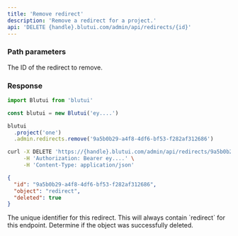```yaml
---
title: 'Remove redirect'
description: 'Remove a redirect for a project.'
api: 'DELETE {handle}.blutui.com/admin/api/redirects/{id}'
---
```


### Path parameters

<Parameter name="id" type="string" required="true">
The ID of the redirect to remove.
</Parameter>

### Response

```ts tab="Node.js"
import Blutui from 'blutui'

const blutui = new Blutui('ey....')

blutui
  .project('one')
  .admin.redirects.remove('9a5b0b29-a4f8-4df6-bf53-f282af312686')
```

```bash tab="cURL"
curl -X DELETE 'https://{handle}.blutui.com/admin/api/redirects/9a5b0b29-a4f8-4df6-bf53-f282af312686' \
     -H 'Authorization: Bearer ey....' \
     -H 'Content-Type: application/json'
```

```json title="JSON Response"
{
  "id": "9a5b0b29-a4f8-4df6-bf53-f282af312686",
  "object": "redirect",
  "deleted": true
}
```

<Parameter name="id" type="string">
The unique identifier for this redirect.
</Parameter>

<Parameter name="object" type="string">
This will always contain `redirect` for this endpoint.
</Parameter>

<Parameter name="deleted" type="boolean">
Determine if the object was successfully deleted.
</Parameter>
